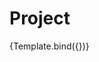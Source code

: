 

<Meta title="Components/Project" component={Project} />

# Project

<Canvas>
  <Story
    name="Project"
    args={{
      column: false,
      info: {
        id: "Projects_1",
        title: "Edie Homepage",
        slug: "edie-homepage",
        demo: "https://alexbaezd.github.io/edie-homepage/",
        extract: "Solution for a challenge from Devchallenges.io.",
        link: "https://github.com/alexbaezd/edie-homepage",
        featured: true,
        image: {
          formats: {
            medium: {
              url: "https://res.cloudinary.com/dcxrmkmqs/image/upload/v1628904300/medium_eddie_226026795d.jpg",
            },
          },
        },
        tags: [
          { id: 1, name: "css" },
          { id: 2, name: "html" },
        ],
      },
    }}
  >
    {Template.bind({})}
  </Story>
</Canvas>
